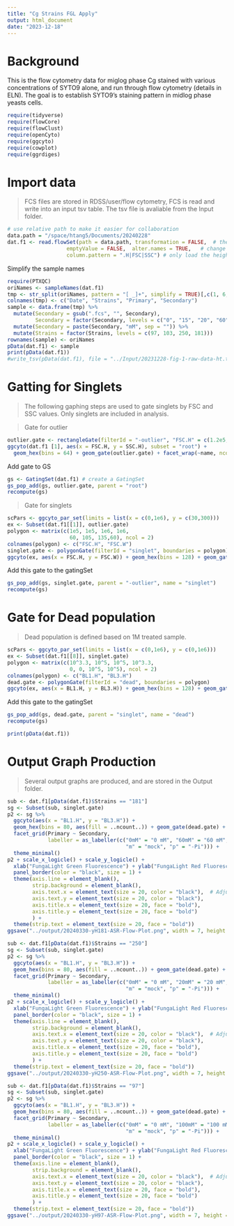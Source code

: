 ```yaml
---
title: "Cg Strains FGL Apply"
output: html_document
date: "2023-12-18"
---
```


# Background
This is the flow cytometry data for miglog phase Cg stained with various concentrations of SYTO9 alone, and run through flow cytometry (details in ELN). The goal is to establish SYTO9's staining pattern in midlog phase yeasts cells.

```r
require(tidyverse)
require(flowCore)
require(flowClust)
require(openCyto)
require(ggcyto)
require(cowplot)
require(ggrdiges)
```

# Import data
> FCS files are stored in RDSS/user/flow cytometry, FCS is read and write into an input tsv table. The tsv file is avaliable from the Input folder.

```r
# use relative path to make it easier for collaboration
data.path = "/space/htang5/Documents/20240228"
dat.f1 <- read.flowSet(path = data.path, transformation = FALSE,  # the original values are already linearized. 
                   emptyValue = FALSE,  alter.names = TRUE,   # change parameter names to R format
                   column.pattern = ".H|FSC|SSC") # only load the height variables for the fluorescent parameters
```

Simplify the sample names

```r
require(PTXQC)
oriNames <- sampleNames(dat.f1)
tmp <- str_split(oriNames, pattern = "[ _]+", simplify = TRUE)[,c(1, 6, 7, 8)] 
colnames(tmp) <- c("Date", "Strains", "Primary", "Secondary") 
sample <- data.frame(tmp) %>% 
  mutate(Secondary = gsub(".fcs", "", Secondary),
         Secondary = factor(Secondary, levels = c("0", "15", "20", "60", "100"))) %>% 
  mutate(Secondary = paste(Secondary, "mM", sep = "")) %>%
  mutate(Strains = factor(Strains, levels = c(97, 103, 250, 181)))
rownames(sample) <- oriNames
pData(dat.f1) <- sample
print(pData(dat.f1))
#write_tsv(pData(dat.f1), file = "../Input/20231228-fig-1-raw-data-ht.tsv")
```

# Gatting for Singlets
>The following gaphing steps are used to gate singlets by FSC and SSC values. Only singlets are included in analysis.

>Gate for outlier 

```r
outlier.gate <- rectangleGate(filterId = "-outlier", "FSC.H" = c(1.2e5, 1e6), "SSC.H" = c(1e2, 1e6))
ggcyto(dat.f1 [1], aes(x = FSC.H, y = SSC.H), subset = "root") +
  geom_hex(bins = 64) + geom_gate(outlier.gate) + facet_wrap(~name, ncol = 2) + ggcyto_par_set(limits = "instrument")
```
Add gate to GS
```r
gs <- GatingSet(dat.f1) # create a GatingSet
gs_pop_add(gs, outlier.gate, parent = "root")
recompute(gs)
```

>Gate for singlets

```r
scPars <- ggcyto_par_set(limits = list(x = c(0,1e6), y = c(30,300)))
ex <- Subset(dat.f1[[1]], outlier.gate)
polygon <- matrix(c(1e5, 1e5, 1e6, 1e6, 
                    60, 105, 135,60), ncol = 2)
colnames(polygon) <- c("FSC.H", "FSC.W")
singlet.gate <- polygonGate(filterId = "singlet", boundaries = polygon)
ggcyto(ex, aes(x = FSC.H, y = FSC.W)) + geom_hex(bins = 128) + geom_gate(singlet.gate) + geom_stats() + scPars
```


Add this gate to the gatingSet
```r
gs_pop_add(gs, singlet.gate, parent = "-outlier", name = "singlet")
recompute(gs)
```

# Gate for Dead population
> Dead population is defined based on 1M treated sample.

```r
scPars <- ggcyto_par_set(limits = list(x = c(0,1e6), y = c(0,1e6)))
ex <- Subset(dat.f1[[8]], singlet.gate)
polygon <- matrix(c(10^3.3, 10^5, 10^5, 10^3.3, 
                    0, 0, 10^5, 10^5), ncol = 2)
colnames(polygon) <- c("BL1.H", "BL3.H")
dead.gate <- polygonGate(filterId = "dead", boundaries = polygon)
ggcyto(ex, aes(x = BL1.H, y = BL3.H)) + geom_hex(bins = 128) + geom_gate(dead.gate) + geom_stats() + scPars + scale_x_logicle() + scale_y_logicle() 
```
Add this gate to the gatingSet

```r
gs_pop_add(gs, dead.gate, parent = "singlet", name = "dead")
recompute(gs)
```


```r
print(pData(dat.f1))
```

# Output Graph Production
>Several output graphs are produced, and are stored in the Output folder.

```r
sub <- dat.f1[pData(dat.f1)$Strains == "181"] 
sg <- Subset(sub, singlet.gate)
p2 <- sg %>% 
  ggcyto(aes(x = "BL1.H", y = "BL3.H")) + 
  geom_hex(bins = 80, aes(fill = ..ncount..)) + geom_gate(dead.gate) + geom_stats() +
  facet_grid(Primary ~ Secondary, 
             labeller = as_labeller(c("0mM" = "0 mM", "60mM" = "60 mM",
                                      "m" = "mock", "p" = "-Pi"))) + 
  theme_minimal()
p2 + scale_x_logicle() + scale_y_logicle() +
  xlab("FungaLight Green Fluorescence") + ylab("FungaLight Red Fluorescence") +
  panel_border(color = "black", size = 1) +
  theme(axis.line = element_blank(),
        strip.background = element_blank(),
        axis.text.x = element_text(size = 20, color = "black"),  # Adjust size and face (bold)
        axis.text.y = element_text(size = 20, color = "black"),
        axis.title.x = element_text(size = 20, face = "bold"),
        axis.title.y = element_text(size = 20, face = "bold")
        ) + 
  theme(strip.text = element_text(size = 20, face = "bold")) 
ggsave("../output/20240330-yH181-ASR-Flow-Plot.png", width = 7, height = 5)
```


```r
sub <- dat.f1[pData(dat.f1)$Strains == "250"] 
sg <- Subset(sub, singlet.gate)
p2 <- sg %>% 
  ggcyto(aes(x = "BL1.H", y = "BL3.H")) + 
  geom_hex(bins = 80, aes(fill = ..ncount..)) + geom_gate(dead.gate) + geom_stats() +
  facet_grid(Primary ~ Secondary, 
             labeller = as_labeller(c("0mM" = "0 mM", "20mM" = "20 mM",
                                      "m" = "mock", "p" = "-Pi"))) + 
  theme_minimal()
p2 + scale_x_logicle() + scale_y_logicle() +
  xlab("FungaLight Green Fluorescence") + ylab("FungaLight Red Fluorescence") +
  panel_border(color = "black", size = 1) +
  theme(axis.line = element_blank(),
        strip.background = element_blank(),
        axis.text.x = element_text(size = 20, color = "black"),  # Adjust size and face (bold)
        axis.text.y = element_text(size = 20, color = "black"),
        axis.title.x = element_text(size = 20, face = "bold"),
        axis.title.y = element_text(size = 20, face = "bold")
        ) + 
  theme(strip.text = element_text(size = 20, face = "bold")) 
ggsave("../output/20240330-yH250-ASR-Flow-Plot.png", width = 7, height = 5)
```

```r
sub <- dat.f1[pData(dat.f1)$Strains == "97"] 
sg <- Subset(sub, singlet.gate)
p2 <- sg %>% 
  ggcyto(aes(x = "BL1.H", y = "BL3.H")) + 
  geom_hex(bins = 80, aes(fill = ..ncount..)) + geom_gate(dead.gate) + geom_stats() +
  facet_grid(Primary ~ Secondary, 
             labeller = as_labeller(c("0mM" = "0 mM", "100mM" = "100 mM",
                                      "m" = "mock", "p" = "-Pi"))) + 
  theme_minimal()
p2 + scale_x_logicle() + scale_y_logicle() +
  xlab("FungaLight Green Fluorescence") + ylab("FungaLight Red Fluorescence") +
  panel_border(color = "black", size = 1) +
  theme(axis.line = element_blank(),
        strip.background = element_blank(),
        axis.text.x = element_text(size = 20, color = "black"),  # Adjust size and face (bold)
        axis.text.y = element_text(size = 20, color = "black"),
        axis.title.x = element_text(size = 20, face = "bold"),
        axis.title.y = element_text(size = 20, face = "bold")
        ) + 
  theme(strip.text = element_text(size = 20, face = "bold")) 
ggsave("../output/20240330-yH97-ASR-Flow-Plot.png", width = 7, height = 5)
```


